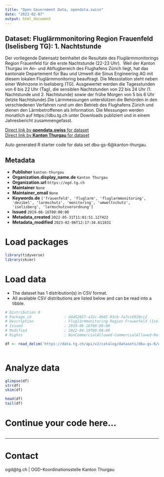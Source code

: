 ```yaml
---
title: "Open Government Data, opendata.swiss"
date: "2023-02-07"
output: html_document
---
```


## Dataset: Fluglärmmonitoring Region Frauenfeld (Iselisberg TG): 1. Nachtstunde

Der vorliegende Datensatz beinhaltet die Resultate des Fluglärmmonitorings Region Frauenfeld für die erste Nachtstunde (22-23 Uhr).  Weil der Kanton Thurgau im An- und Abflugbereich des Flughafens Zürich liegt, hat das kantonale Departement für Bau und Umwelt die Sinus Engineering AG mit diesem lokalen Fluglärmmonitoring beauftragt. Die Messstation steht neben einer Wohnzone in Iselisberg (TG). Ausgewertet werden die Tagesstunden von 6 bis 22 Uhr (Tag), die sensiblen Nachtstunden
von 22 bis 24 Uhr (1. Nachtstunde und 2. Nachtstunde) sowie der frühe Morgen
von 5 bis 6 Uhr (letzte Nachtstunde).Die Lärmmessungen unterstützen die Behörden in den verschiedenen Verfahren rund um den Betrieb des Flughafens Zürich und dienen den Lärmbetroffenen als Information. Die Messungen werden monatlich auf https://dbu.tg.ch unter Downloads publiziert und in einem Jahresbericht zusammengefasst.  

[Direct link by **opendata.swiss** for dataset](https://opendata.swiss/de/dataset/fluglarmmonitoring-region-frauenfeld-iselisberg-tg-1-nachtstunde)<br>
[Direct link by **Kanton Thurgau** for dataset](https://data.tg.ch/explore/dataset/dbu-gs-6/)

Auto generated R starter code for data set dbu-gs-6@kanton-thurgau.

## Metadata

- **Publisher** `kanton-thurgau`
- **Organization.display_name.de** `Kanton Thurgau`
- **Organization.url** `https://ogd.tg.ch`
- **Maintainer** `None`
- **Maintainer_email** `None`
- **Keywords.de** `['frauenfeld', 'fluglarm', 'fluglarmmonitoring', 'dezibel', 'larmschutz', 'monitoring', 'umweltschutz', 'iselisberg', 'larmschutzverordnung']`
- **Issued** `2019-06-16T00:00:00`
- **Metadata_created** `2022-05-31T11:01:51.127422`
- **Metadata_modified** `2023-02-06T12:17:34.611831`


# Load packages

```r

library(tidyverse)
library(skimr)

```

# Load data

-   The dataset has 1 distribution(s) in CSV format.
-   All available CSV distributions are listed below and can be read into a tibble.

```r

# Distribution 0
# Package_id               : d4d52657-a32c-4b65-93cb-fa7cc6920cc2
# Description              : Fluglärmmonitoring Region Frauenfeld (Iselisberg TG): 1. Nachtstunde (csv)
# Issued                   : 2019-06-16T00:00:00
# Modified                 : 2022-04-19T00:00:00
# Rights                   : NonCommercialAllowed-CommercialAllowed-ReferenceRequired

df <- read_delim('https://data.tg.ch/api/v2/catalog/datasets/dbu-gs-6/exports/csv')



```

# Analyze data

```r

glimpse(df)
str(df)
skim(df)

head(df)
tail(df)

```

# Continue your code here...

```r

```

------------------------------------------------------------------------

# Contact

ogd@tg.ch | OGD-Koordinationsstelle Kanton Thurgau
